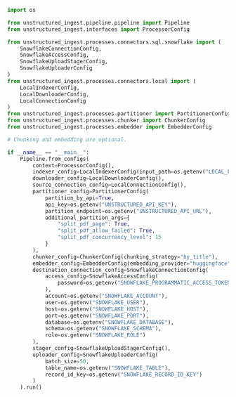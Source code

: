 ```python Python Ingest
import os

from unstructured_ingest.pipeline.pipeline import Pipeline
from unstructured_ingest.interfaces import ProcessorConfig

from unstructured_ingest.processes.connectors.sql.snowflake import (
    SnowflakeConnectionConfig,
    SnowflakeAccessConfig,
    SnowflakeUploadStagerConfig,
    SnowflakeUploaderConfig
)
from unstructured_ingest.processes.connectors.local import (
    LocalIndexerConfig,
    LocalDownloaderConfig,
    LocalConnectionConfig
)
from unstructured_ingest.processes.partitioner import PartitionerConfig
from unstructured_ingest.processes.chunker import ChunkerConfig
from unstructured_ingest.processes.embedder import EmbedderConfig

# Chunking and embedding are optional.

if __name__ == "__main__":
    Pipeline.from_configs(
        context=ProcessorConfig(),
        indexer_config=LocalIndexerConfig(input_path=os.getenv("LOCAL_FILE_INPUT_DIR")),
        downloader_config=LocalDownloaderConfig(),
        source_connection_config=LocalConnectionConfig(),
        partitioner_config=PartitionerConfig(
            partition_by_api=True,
            api_key=os.getenv("UNSTRUCTURED_API_KEY"),
            partition_endpoint=os.getenv("UNSTRUCTURED_API_URL"),
            additional_partition_args={
                "split_pdf_page": True,
                "split_pdf_allow_failed": True,
                "split_pdf_concurrency_level": 15
            }
        ),
        chunker_config=ChunkerConfig(chunking_strategy="by_title"),
        embedder_config=EmbedderConfig(embedding_provider="huggingface"),
        destination_connection_config=SnowflakeConnectionConfig(
            access_config=SnowflakeAccessConfig(
                password=os.getenv("SNOWFLAKE_PROGRAMMATIC_ACCESS_TOKEN")
            ),
            account=os.getenv("SNOWFLAKE_ACCOUNT"),
            user=os.getenv("SNOWFLAKE_USER"),
            host=os.getenv("SNOWFLAKE_HOST"),
            port=os.getenv("SNOWFLAKE_PORT"),
            database=os.getenv("SNOWFLAKE_DATABASE"),
            schema=os.getenv("SNOWFLAKE_SCHEMA"),
            role=os.getenv("SNOWFLAKE_ROLE")
        ),
        stager_config=SnowflakeUploadStagerConfig(),
        uploader_config=SnowflakeUploaderConfig(
            batch_size=50,
            table_name=os.getenv("SNOWFLAKE_TABLE"),
            record_id_key=os.getenv("SNOWFLAKE_RECORD_ID_KEY")
        )
    ).run()
```